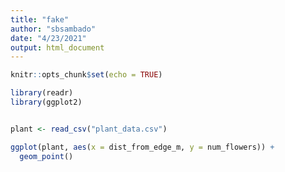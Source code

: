 ```yaml
---
title: "fake"
author: "sbsambado"
date: "4/23/2021"
output: html_document
---
```


```r
knitr::opts_chunk$set(echo = TRUE)
```

```r

library(readr)
library(ggplot2)


plant <- read_csv("plant_data.csv")

ggplot(plant, aes(x = dist_from_edge_m, y = num_flowers)) +
  geom_point()

```

